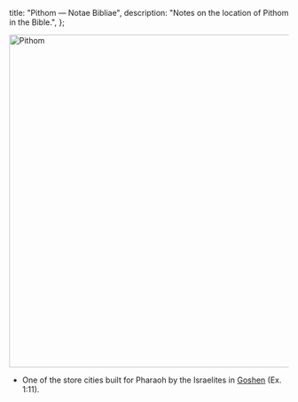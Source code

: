   title: "Pithom — Notae Bibliae",
  description: "Notes on the location of Pithom in the Bible.",
};

<Initial text="Pithom" />

<Image
  className="sepia rounded"
  src="/places/pithom.jpg"
  alt="Pithom"
  width="600"
  height="600"
/>

- One of the store cities built for Pharaoh by the Israelites in [Goshen](/places/old-testament/genesis/goshen) (Ex. 1:11).
